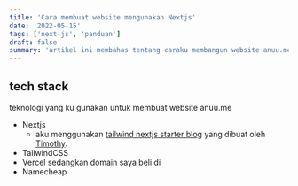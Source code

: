 ```yaml
---
title: 'Cara membuat website mengunakan Nextjs'
date: '2022-05-15'
tags: ['next-js', 'panduan']
draft: false
summary: 'artikel ini membahas tentang caraku membangun website anuu.me menggunakan Nextjs.'
---
```


## tech stack
teknologi yang ku gunakan untuk membuat website anuu.me
- Nextjs
    - aku menggunakan [tailwind nextjs starter blog](https://github.com/timlrx/tailwind-nextjs-starter-blog) yang dibuat oleh [Timothy](https://twitter.com/timlrxx).
- TailwindCSS
- Vercel
sedangkan domain saya beli di
- Namecheap